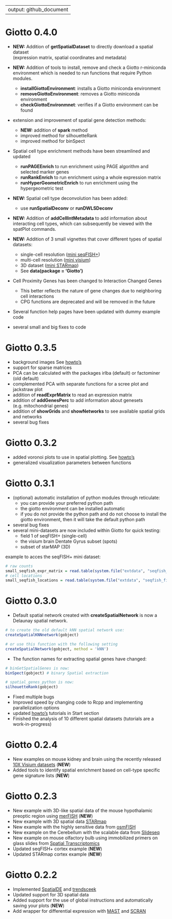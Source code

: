 
---
output: github_document
---

# Giotto 0.4.0  
- **NEW:** Addition of **getSpatialDataset** to directly download a spatial dataset  
(expression matrix, spatial coordinates and metadata)    

- **NEW:** Addition of tools to install, remove and check a Giotto r-miniconda environment
which is needed to run functions that require Python modules.  
  - **installGiottoEnvironment**: installs a Giotto miniconda environment  
  - **removeGiottoEnvironment**: removes a Giotto miniconda environment  
  - **checkGiottoEnvironmnet**: verifies if a Giotto environment can be found    
  

- extension and improvement of spatial gene detection methods:
  - **NEW:** addition of **spark** method  
  - improved method for silhouetteRank  
  - improved method for binSpect   
  
  
- Spatial cell type enrichment methods have been streamlined and updated  
  - **runPAGEEnrich** to run enrichment using PAGE algorithm  and selected marker genes
  - **runRankEnrich** to run enrichment using a whole expression matrix  
  - **runHyperGeometricEnrich** to run enrichment using the hypergeometric test   
  
  
- **NEW:** Spatial cell type deconvolution has been added:  
  - use **runSpatialDeconv** or **runDWLSDeconv**  
  
  
- **NEW:** Addition of **addCellIntMetadata** to add information about interacting cell types, 
which can subsequently be viewed with the spatPlot commands.   

- **NEW:** Addition of 3 small vignettes that cover different types of spatial datasets:
  - single-cell resolution ([mini seqFISH+](../articles/mini_seqfish.html)) 
  - multi-cell resolution ([mini visium](../articles/mini_visium.html))  
  - 3D dataset ([mini STARmap](../articles/mini_starmap.html))
  - See **data(package = 'Giotto')**    
  
- Cell Proximity Genes has been changed to Interaction Changed Genes
    - This better reflects the nature of gene changes due to neighboring cell interactions
    - CPG functions are deprecated and will be removed in the future  
    
- Several function help pages have been updated with dummy example code  
- several small and big fixes to code



# Giotto 0.3.5 
- background images  See [howto's](../articles/howto_images.html) 
- support for sparse matrices  
- PCA can be calculated with the packages irlba (default) or factominer (old default)
- complemented PCA with separate functions for a scree plot and jackstraw plot
- addition of **readExprMatrix** to read an expression matrix
- addition of **addGenesPerc** to add information about genesets (e.g. mitochondrial genes)
- addition of **showGrids** and **showNetworks** to see available spatial grids and networks
- several bug fixes


# Giotto 0.3.2  
- added voronoi plots to use in spatial plotting. See [howto's](../articles/howto_voronoi_plots.html)  
- generalized visualization parameters between functions  


# Giotto 0.3.1
- (optional) automatic installation of python modules through reticulate:  
  - you can provide your preferred python path
  - the giotto environment can be installed automatic
  - if you do not provide the python path and do not choose to install the giotto environment, then it will take the default python path  
- several bug fixes
- several mini-datasets are now included within Giotto for quick testing:  
  - field 1 of seqFISH+ (single-cell)
  - the visium brain Dentate Gyrus subset (spots)
  - subset of starMAP (3D)  
  
example to acces the seqFISH+ mini dataset:
```r
# raw counts
small_seqfish_expr_matrix = read.table(system.file("extdata", "seqfish_field_expr.txt", package = 'Giotto'))
# cell locations
small_seqfish_locations = read.table(system.file("extdata", "seqfish_field_locs.txt", package = 'Giotto'))
```


# Giotto 0.3.0
- Default spatial network created with **createSpatialNetwork** is now a Delaunay spatial network.
```r
# to create the old default kNN spatial network use:
createSpatialKNNnetwork(gobject)

# or use this function with the following setting
createSpatialNetwork(gobject, method = 'kNN')
```

- The function names for extracting spatial genes have changed:
```r
# binGetSpatialGenes is now:
binSpect(gobject) # binary Spatial extraction

# spatial_genes_python is now:
silhouetteRank(gobject)
```

- Fixed multiple bugs
- Improved speed by changing code to Rcpp and implementing parallelization options
- updated [howto's](../articles/getting_started.html) tutorials in Start section
- Finished the analysis of 10 different spatial datasets (tutorials are a work-in-progress)

# Giotto 0.2.4

- New examples on mouse kidney and brain using the recently released [10X Visium datasets](https://www.10xgenomics.com/spatial-transcriptomics/) (**NEW**)
- Added tools to identify spatial enrichment based on cell-type specific gene signature lists  (**NEW**)


# Giotto 0.2.3

- New example with 3D-like spatial data of the mouse hypothalamic preoptic region using [merFISH](https://science.sciencemag.org/content/362/6416/eaau5324) (**NEW**)  
- New example with 3D spatial data [STARmap](https://science.sciencemag.org/content/361/6400/eaat5691)
- New example with the highly sensitive data from [osmFISH](https://www.nature.com/articles/s41592-018-0175-z)
- New example on the Cerebellum with the scalable data from [Slideseq](https://science.sciencemag.org/content/363/6434/1463)
- New example on mouse olfactory bulb using immobilized primers on glass slides from [Spatial Transcriptomics](https://science.sciencemag.org/content/353/6294/78)
- Updated seqFISH+ cortex example (**NEW**)
- Updated STARmap cortex example (**NEW**)


# Giotto 0.2.2

- Implemented [SpatialDE](https://github.com/Teichlab/SpatialDE) and [trendsceek](https://github.com/edsgard/trendsceek)
- Updated support for 3D spatial data  
- Added support for the use of global instructions and automatically saving your plots (**NEW**)
- Add wrapper for differential expression with [MAST](https://github.com/RGLab/MAST) and [SCRAN](https://bioconductor.org/packages/release/bioc/html/scran.html)


